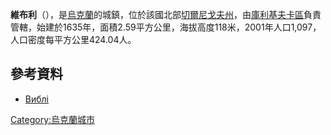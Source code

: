 {{coord|51|27|51|N|31|29|42|E|scale:100000|display=title}}

'''維布利'''（{{lang-uk|Виблі}}），是[[烏克蘭|烏克蘭]]的城鎮，位於該國北部[[切爾尼戈夫州|切爾尼戈夫州]]，由[[庫利基夫卡區|庫利基夫卡區]]負責管轄，始建於1635年，面積2.59平方公里，海拔高度118米，2001年人口1,097，人口密度每平方公里424.04人。

==參考資料==
*[http://w1.c1.rada.gov.ua/pls/z7502/A005?rdat1=13.03.2012&rf7571=40389 Виблі]{{dead link|date=2018年4月 |bot=InternetArchiveBot |fix-attempted=yes }}

{{Ukraine-geo-stub}}
[[Category:烏克蘭城市|Category:烏克蘭城市]]